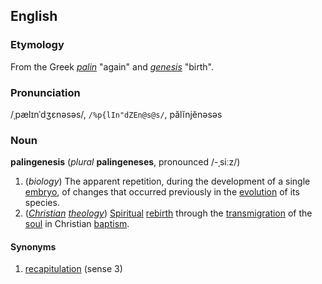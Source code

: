 ==English==

===Etymology===

From the Greek ''[[palin]]'' "again" and ''[[genesis]]'' "birth".

===Pronunciation===

/ˌpælɪnˈdʒɛnəsəs/, <tt>/%p{lIn"dZEn@s@s/</tt>, pălĭnjĕnǝsǝs

===Noun===

'''palingenesis''' (''plural'' '''palingeneses''', pronounced /-ˌsiːz/)

#(''biology'') The apparent repetition, during the development of a single [[embryo]], of changes that occurred previously in the [[evolution]] of its species.
#(''[[Christian]] [[theology]]'') [[Spiritual]] [[rebirth]] through the [[transmigration]] of the [[soul]] in Christian [[baptism]].

====Synonyms====

#[[recapitulation]] (sense 3)
